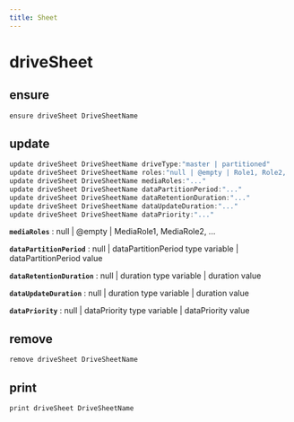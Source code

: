 ```yaml
---
title: Sheet
---
```


# driveSheet

## ensure

```js filename="Terminal" copy
ensure driveSheet DriveSheetName
```


## update

```js filename="Terminal" copy
update driveSheet DriveSheetName driveType:"master | partitioned"
update driveSheet DriveSheetName roles:"null | @empty | Role1, Role2, ..."
update driveSheet DriveSheetName mediaRoles:"..."
update driveSheet DriveSheetName dataPartitionPeriod:"..."
update driveSheet DriveSheetName dataRetentionDuration:"..."
update driveSheet DriveSheetName dataUpdateDuration:"..."
update driveSheet DriveSheetName dataPriority:"..."
```

**`mediaRoles`**
 : null | @empty | MediaRole1, MediaRole2, ...

**`dataPartitionPeriod`**
 : null | dataPartitionPeriod type variable | dataPartitionPeriod value

**`dataRetentionDuration`**
 : null | duration type variable | duration value

**`dataUpdateDuration`**
 : null | duration type variable | duration value

**`dataPriority`**
 : null | dataPriority type variable | dataPriority value


## remove

```js filename="Terminal" copy
remove driveSheet DriveSheetName
```


## print

```js filename="Terminal" copy
print driveSheet DriveSheetName
```


